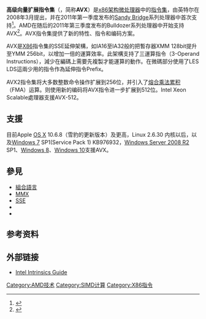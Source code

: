 {{noteTA
|G1=IT
}}
'''高级向量扩展指令集'''（{{lang-en|Advanced Vector Extensions}}，简称'''AVX'''）是[[x86架构|x86架构]][[微处理器|微处理器]]中的[[指令集|指令集]]，由英特尔在2008年3月提出，并在2011年第一季度发布的[[Sandy_Bridge|Sandy Bridge]]系列处理器中首次支持<ref>{{Cite web|url=http://www.realworldtech.com/sandy-bridge/6/|title=Intel's Sandy Bridge Microarchitecture|last=Kanter|first=David|date=September 25, 2010|website=www.realworldtech.com|language=en-US|access-date=February 17, 2018|archive-date=2019-08-16|archive-url=https://web.archive.org/web/20190816184542/https://www.realworldtech.com/sandy-bridge/6/|dead-url=no}}</ref>。AMD在随后的2011年第三季度发布的Bulldozer系列处理器中开始支持AVX<ref>{{Cite news|url=https://www.extremetech.com/computing/100583-analyzing-bulldozers-scaling-single-thread-performance/4|title=Analyzing Bulldozer: Why AMD's chip is so disappointing - Page 4 of 5 - ExtremeTech|last=Hruska|first=Joel|date=October 24, 2011|work=ExtremeTech|access-date=February 17, 2018|language=en-US|archive-date=2019-08-16|archive-url=https://web.archive.org/web/20190816184519/https://www.extremetech.com/computing/100583-analyzing-bulldozers-scaling-single-thread-performance/4|dead-url=no}}</ref>。AVX指令集提供了新的特性、指令和编码方案。

AVX是[[X86|X86]]指令集的SSE延伸架構，如IA16至IA32般的把暫存器XMM 128bit提升至YMM 256bit，以增加一倍的運算效率。此架構支持了三運算指令（3-Operand Instructions），減少在編碼上需要先複製才能運算的動作。在微碼部分使用了LES LDS這兩少用的指令作為延伸指令Prefix。{{查证请求}}

AVX2指令集将大多数整数命令操作扩展到256位，并引入了[[熔合乘法累积|熔合乘法累积]]（FMA）运算。{{tsl|en|AVX-512}}则使用新的{{tsl|en|EVEX prefix|EVEX前缀}}编码将AVX指令进一步扩展到512位。Intel Xeon Scalable處理器支援AVX-512。

== 支援 ==
目前Apple [[OS_X|OS X]] 10.6.8（雪豹的更新版本）及更高，Linux 2.6.30 内核以后，以及[[Windows_7|Windows 7]] SP1(Service Pack 1) KB976932，[[Windows_Server_2008_R2|Windows Server 2008 R2]] SP1、[[Windows_8|Windows 8]]、[[Windows_10|Windows 10]]支援AVX。{{cn}}

== 參見 ==
*[[組合語言|組合語言]]
*[[MMX|MMX]]
*[[SSE|SSE]]
* {{tsl|en|Memory Protection Extensions|内存保护扩展}}
*{{tsl|en|AVX-512|AVX-512}}

==参考资料==
{{reflist}}

== 外部链接 ==
* [https://software.intel.com/sites/landingpage/IntrinsicsGuide/ Intel Intrinsics Guide]{{Wayback|url=https://software.intel.com/sites/landingpage/IntrinsicsGuide/ |date=20190912110221 }}

{{多媒體指令集}}

[[Category:AMD技术|Category:AMD技术]]
[[Category:SIMD计算|Category:SIMD计算]]
[[Category:X86指令|Category:X86指令]]